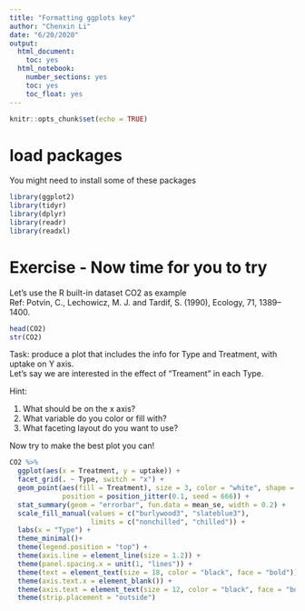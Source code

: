 ---
title: "Formatting ggplots key"
author: "Chenxin Li"
date: "6/20/2020"
output:
  html_document:
    toc: yes  
  html_notebook:   
    number_sections: yes    
    toc: yes  
    toc_float: yes  
---

```{r setup, include=FALSE}
knitr::opts_chunk$set(echo = TRUE)
```



# load packages
You might need to install some of these packages 
```{r}
library(ggplot2) 
library(tidyr)
library(dplyr)
library(readr)
library(readxl)
```


 
# Exercise - Now time for you to try  

Let's use the R built-in dataset CO2 as example  
Ref: Potvin, C., Lechowicz, M. J. and Tardif, S. (1990), Ecology, 71, 1389–1400.   
```{r}
head(CO2)
str(CO2)
```

Task: produce a plot that includes the info for Type and Treatment, with uptake on Y axis.   
Let's say we are interested in the effect of "Treament" in each Type.    

Hint:   

1) What should be on the x axis?  
2) What variable do you color or fill with?  
3) What faceting layout do you want to use?    


Now try to make the best plot you can!   
```{r}
CO2 %>% 
  ggplot(aes(x = Treatment, y = uptake)) +
  facet_grid(. ~ Type, switch = "x") + 
  geom_point(aes(fill = Treatment), size = 3, color = "white", shape = 21,
             position = position_jitter(0.1, seed = 666)) +
  stat_summary(geom = "errorbar", fun.data = mean_se, width = 0.2) +
  scale_fill_manual(values = c("burlywood3", "slateblue3"),
                    limits = c("nonchilled", "chilled")) +
  labs(x = "Type") +
  theme_minimal()+
  theme(legend.position = "top") +
  theme(axis.line = element_line(size = 1.2)) + 
  theme(panel.spacing.x = unit(1, "lines")) +
  theme(text = element_text(size = 18, color = "black", face = "bold")) +
  theme(axis.text.x = element_blank()) +
  theme(axis.text = element_text(size = 12, color = "black", face = "bold")) +
  theme(strip.placement = "outside")
```



 

